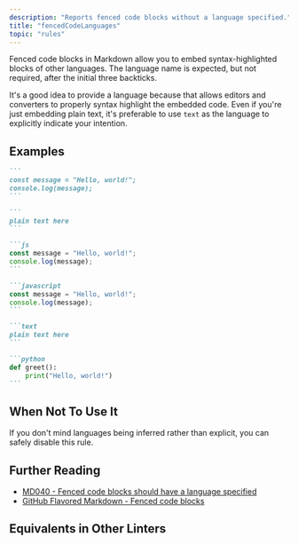 ```yaml
---
description: "Reports fenced code blocks without a language specified."
title: "fencedCodeLanguages"
topic: "rules"
---
```



<RuleSummary plugin="md" rule="fencedCodeLanguages" />

Fenced code blocks in Markdown allow you to embed syntax-highlighted blocks of other languages.
The language name is expected, but not required, after the initial three backticks.

It's a good idea to provide a language because that allows editors and converters to properly syntax highlight the embedded code.
Even if you're just embedding plain text, it's preferable to use `text` as the language to explicitly indicate your intention.

## Examples

<Tabs>
<TabItem label="❌ Incorrect">

````markdown
```
const message = "Hello, world!";
console.log(message);
```
````

````markdown
```
plain text here
```
````

</TabItem>
<TabItem label="✅ Correct">

````markdown
```js
const message = "Hello, world!";
console.log(message);
```
````

````markdown
```javascript
const message = "Hello, world!";
console.log(message);
```
````

````markdown
```text
plain text here
```
````

````markdown
```python
def greet():
    print("Hello, world!")
```
````

</TabItem>
</Tabs>

## When Not To Use It

If you don't mind languages being inferred rather than explicit, you can safely disable this rule.

## Further Reading

- [MD040 - Fenced code blocks should have a language specified](https://github.com/DavidAnson/markdownlint/blob/main/doc/md040.md)
- [GitHub Flavored Markdown - Fenced code blocks](https://github.github.com/gfm/#fenced-code-blocks)

## Equivalents in Other Linters

<RuleEquivalents pluginId="md" ruleId="fencedCodeLanguages" />
